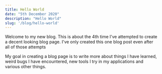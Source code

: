 ```yaml
---
title: Hello World
date: "5th December 2020"
description: "Hello World"
slug: '/blog/hello-world'
---
```



Welcome to my new blog. This is about the 4th time I've attempted to create a decent looking blog page. I've only created this one blog post even after all of those attempts

My goal in creating a blog page is to write more about things I have learned, weird bugs I have encountered, new tools I try in my applications and various other things.